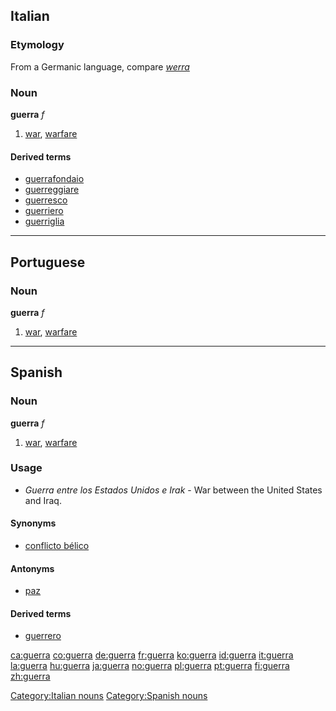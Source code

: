==Italian==
===Etymology===
From a Germanic language, compare ''[[werra]]''
===Noun===
'''guerra''' ''f''

# [[war]], [[warfare]]

====Derived terms====
*[[guerrafondaio]]
*[[guerreggiare]]
*[[guerresco]]
*[[guerriero]]
*[[guerriglia]]

[[Category:Italian nouns]]

----

==Portuguese==
===Noun===
'''guerra''' ''f''

# [[war]], [[warfare]]

----

==Spanish==
===Noun===
'''guerra''' ''f''

# [[war]], [[warfare]]

===Usage===
* ''Guerra entre los Estados Unidos e Irak'' - War between the United States and Iraq.

====Synonyms====
*[[conflicto bélico]]

====Antonyms====
*[[paz]]

====Derived terms====
*[[guerrero]]

[[Category:Spanish nouns]]

[[ca:guerra]]
[[co:guerra]]
[[de:guerra]]
[[fr:guerra]]
[[ko:guerra]]
[[id:guerra]]
[[it:guerra]]
[[la:guerra]]
[[hu:guerra]]
[[ja:guerra]]
[[no:guerra]]
[[pl:guerra]]
[[pt:guerra]]
[[fi:guerra]]
[[zh:guerra]]